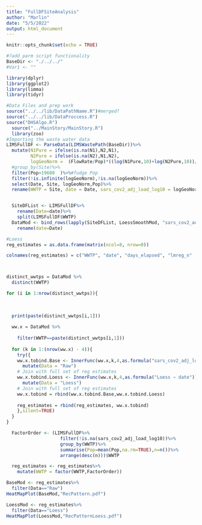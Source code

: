 ```yaml
---
title: "FullDFSiteAnalysis"
author: "Marlin"
date: "5/5/2022"
output: html_document
---
```


```r
knitr::opts_chunk$set(echo = TRUE)
```

```r

#?add parm script functionality
BaseDir <- "./../../"
#Var1 <- ""

library(dplyr)
library(ggplot2)
library(limma)
library(tidyr)

#Data Files and prep work
source("../../lib/DataPathName.R")#merged?
source("../../lib/DataProccess.R")
source("DHSAlgo.R")
  source("../MainStory/MainStory.R")
  library(zoo)
#Importing the waste water data
LIMSFullDF <- ParseData(LIMSWastePath(BaseDir))%>%
  mutate(N1Pure = ifelse(is.na(N1),N2,N1),
         N2Pure = ifelse(is.na(N2),N1,N2),
         logGeoNorm =  (FlowRate/Pop)*((log(N1Pure,10)+log(N2Pure,10))/2))%>%
  #group_by(Site)%>%
  filter(Pop>19680	)%>%#fudge Pop
  filter(!is.infinite(logGeoNorm),!is.na(logGeoNorm))%>%
  select(Date, Site, logGeoNorm,Pop)%>%
  rename(WWTP = Site, date = Date, sars_cov2_adj_load_log10 = logGeoNorm)


  SiteDFList <- LIMSFullDF%>%
    rename(Date=date)%>%
    split(LIMSFullDF$WWTP)
  DataMod <- bind_rows(lapply(SiteDFList, LoessSmoothMod, "sars_cov2_adj_load_log10","Loess", "guess"))%>%
    rename(date=Date)
```

```r
#Loess
reg_estimates = as.data.frame(matrix(ncol=8, nrow=0))

colnames(reg_estimates) = c("WWTP", "date", "days_elapsed", "lmreg_n" , "lmreg_slope", "lmreg_sig", "modeled_percentchange","Data")



distinct_wwtps = DataMod %>%
  distinct(WWTP)

for (i in 1:nrow(distinct_wwtps)){
  
  
  
  print(paste(distinct_wwtps[i,1]))
  
  ww.x = DataMod %>%
    
    filter(WWTP==paste(distinct_wwtps[i,1]))
  
  for (k in 1:(nrow(ww.x) - 4)){
    try({
    ww.x.tobind.Base <- InnerFunc(ww.x,k,4,as.formula("sars_cov2_adj_load_log10 ~ date"))%>%
      mutate(Data = "Raw")
    # Join with full set of reg estimates
    ww.x.tobind.Loess <- InnerFunc(ww.x,k,4,as.formula("Loess ~ date"))%>%
      mutate(Data = "Loess")
    # Join with full set of reg estimates
    ww.x.tobind = rbind(ww.x.tobind.Base,ww.x.tobind.Loess)
    
    reg_estimates = rbind(reg_estimates, ww.x.tobind)
    },silent=TRUE)
  }
}

```

```r
  FactorOrder <- (LIMSFullDF%>%
                    filter(!is.na(sars_cov2_adj_load_log10))%>%
                    group_by(WWTP)%>%
                    summarise(Pop=mean(Pop,na.rm=TRUE),n=n())%>%
                    arrange(desc(n)))$WWTP

  reg_estimates <- reg_estimates%>%
    mutate(WWTP = factor(WWTP,FactorOrder))
```

```r
BaseMod <- reg_estimates%>%
  filter(Data=="Raw")
HeatMapPlot(BaseMod,"RecPattern.pdf")

LoessMod <- reg_estimates%>%
  filter(Data=="Loess")
HeatMapPlot(LoessMod,"RecPatternLoess.pdf")
```

